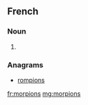==French==

===Noun===
{{head|fr|plural}}

# {{plural of|morpion|lang=fr|nocat=1}}

===Anagrams===
* [[rompions#French|rompions]]

[[fr:morpions]]
[[mg:morpions]]